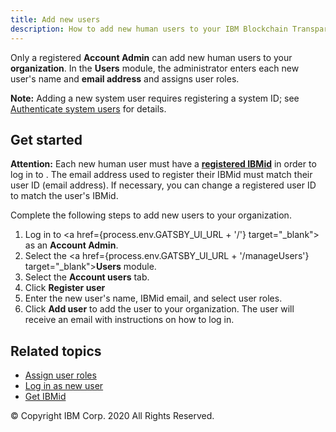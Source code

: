 ```yaml
---
title: Add new users
description: How to add new human users to your IBM Blockchain Transparent Supply™ organization
---
```


<PageDescription>

Only a registered **Account Admin** can add new human users to your **organization**.
In the <SolutionName /> **Users** module, the administrator enters each new user's
name and **email address** and assigns user roles.

</PageDescription>

**Note:** Adding a new system user requires registering a system ID; see [Authenticate
system users](/managing-users/authenticate-system-users) for details.

## Get started

**Attention:** Each new human user must have a [**registered IBMid**](https://www.ibm.com/account/us-en/signup/register.html)
in order to log in to <SolutionName />. The email address used to register their
IBMid must match their <SolutionName /> user ID (email address). If necessary, you
can change a registered <SolutionName /> user ID to match the user's IBMid.

Complete the following steps to add new users to your organization.

 1. Log in to <a href={process.env.GATSBY_UI_URL + '/'} target="_blank"><SolutionName /></a> as an **Account Admin**.
 1. Select the <a href={process.env.GATSBY_UI_URL + '/manageUsers'} target="_blank">**Users**</a> module.
 1. Select the **Account users** tab.
 1. Click **Register user**
 1. Enter the new user's name, IBMid email, and select user roles.
 1. Click **Add user** to add the user to your organization. The user will receive
 an email with instructions on how to log in.


## Related topics

- [Assign user roles](/managing-users/assign-user-roles)
- [Log in as new user](/how-to/login-new-user)
- <a href="https://www.ibm.com/account/us-en/signup/register.html" target="_blank">Get IBMid</a>

<PageCopyright>© Copyright IBM Corp. 2020 All Rights Reserved.</PageCopyright>
